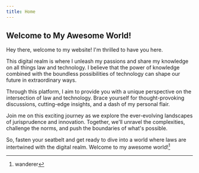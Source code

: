 ```yaml
---
title: Home
---
```


## Welcome to My Awesome World!

Hey there, welcome to my website! I'm thrilled to have you here.

This digital realm is where I unleash my passions and share my knowledge on all things law and technology. I believe that the power of knowledge combined with the boundless possibilities of technology can shape our future in extraordinary ways.

Through this platform, I aim to provide you with a unique perspective on the intersection of law and technology. Brace yourself for thought-provoking discussions, cutting-edge insights, and a dash of my personal flair.

Join me on this exciting journey as we explore the ever-evolving landscapes of jurisprudence and innovation. Together, we'll unravel the complexities, challenge the norms, and push the boundaries of what's possible.

So, fasten your seatbelt and get ready to dive into a world where laws are intertwined with the digital realm. Welcome to my awesome world![^1]
[^1]: wanderer
